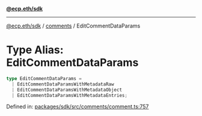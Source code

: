 [**@ecp.eth/sdk**](../../index.mdx)

***

[@ecp.eth/sdk](/sdk-reference/index.mdx) / [comments](/sdk-reference/comments/index.mdx) / EditCommentDataParams

# Type Alias: EditCommentDataParams

```ts
type EditCommentDataParams = 
  | EditCommentDataParamsWithMetadataRaw
  | EditCommentDataParamsWithMetadataObject
  | EditCommentDataParamsWithMetadataEntries;
```

Defined in: [packages/sdk/src/comments/comment.ts:757](https://github.com/ecp-eth/comments-monorepo/blob/main/packages/sdk/src/comments/comment.ts#L757)
